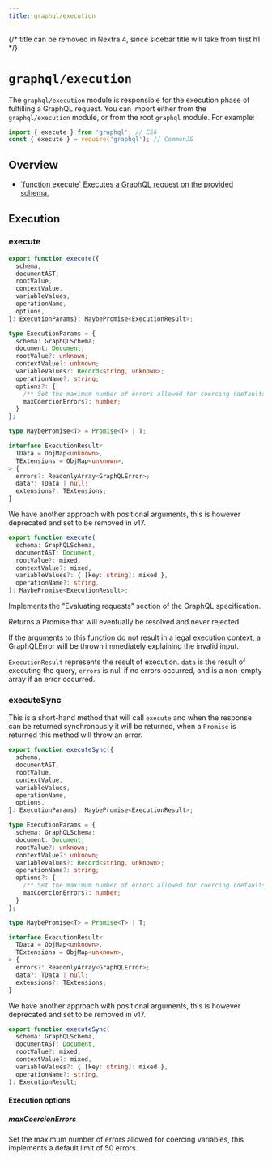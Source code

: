 ```yaml
---
title: graphql/execution
---
```


{/* title can be removed in Nextra 4, since sidebar title will take from first h1 */}

# `graphql/execution`

The `graphql/execution` module is responsible for the execution phase of
fulfilling a GraphQL request. You can import either from the `graphql/execution` module, or from the root `graphql` module. For example:

```js
import { execute } from 'graphql'; // ES6
const { execute } = require('graphql'); // CommonJS
```

## Overview

<ul className="apiIndex">
  <li>
    <a href="#execute">
      `function execute` Executes a GraphQL request on the provided schema.
    </a>
  </li>
</ul>

## Execution

### execute

```ts
export function execute({
  schema,
  documentAST,
  rootValue,
  contextValue,
  variableValues,
  operationName,
  options,
}: ExecutionParams): MaybePromise<ExecutionResult>;

type ExecutionParams = {
  schema: GraphQLSchema;
  document: Document;
  rootValue?: unknown;
  contextValue?: unknown;
  variableValues?: Record<string, unknown>;
  operationName?: string;
  options?: {
    /** Set the maximum number of errors allowed for coercing (defaults to 50). */
    maxCoercionErrors?: number;
  }
};

type MaybePromise<T> = Promise<T> | T;

interface ExecutionResult<
  TData = ObjMap<unknown>,
  TExtensions = ObjMap<unknown>,
> {
  errors?: ReadonlyArray<GraphQLError>;
  data?: TData | null;
  extensions?: TExtensions;
}
```

We have another approach with positional arguments, this is however deprecated and set
to be removed in v17.

```ts
export function execute(
  schema: GraphQLSchema,
  documentAST: Document,
  rootValue?: mixed,
  contextValue?: mixed,
  variableValues?: { [key: string]: mixed },
  operationName?: string,
): MaybePromise<ExecutionResult>;
```

Implements the "Evaluating requests" section of the GraphQL specification.

Returns a Promise that will eventually be resolved and never rejected.

If the arguments to this function do not result in a legal execution context,
a GraphQLError will be thrown immediately explaining the invalid input.

`ExecutionResult` represents the result of execution. `data` is the result of
executing the query, `errors` is null if no errors occurred, and is a
non-empty array if an error occurred.

### executeSync

This is a short-hand method that will call `execute` and when the response can
be returned synchronously it will be returned, when a `Promise` is returned this
method will throw an error.

```ts
export function executeSync({
  schema,
  documentAST,
  rootValue,
  contextValue,
  variableValues,
  operationName,
  options,
}: ExecutionParams): MaybePromise<ExecutionResult>;

type ExecutionParams = {
  schema: GraphQLSchema;
  document: Document;
  rootValue?: unknown;
  contextValue?: unknown;
  variableValues?: Record<string, unknown>;
  operationName?: string;
  options?: {
    /** Set the maximum number of errors allowed for coercing (defaults to 50). */
    maxCoercionErrors?: number;
  }
};

type MaybePromise<T> = Promise<T> | T;

interface ExecutionResult<
  TData = ObjMap<unknown>,
  TExtensions = ObjMap<unknown>,
> {
  errors?: ReadonlyArray<GraphQLError>;
  data?: TData | null;
  extensions?: TExtensions;
}
```

We have another approach with positional arguments, this is however deprecated and set
to be removed in v17.

```ts
export function executeSync(
  schema: GraphQLSchema,
  documentAST: Document,
  rootValue?: mixed,
  contextValue?: mixed,
  variableValues?: { [key: string]: mixed },
  operationName?: string,
): ExecutionResult;
```

#### Execution options

##### maxCoercionErrors

Set the maximum number of errors allowed for coercing variables, this implements a default limit of 50 errors.
